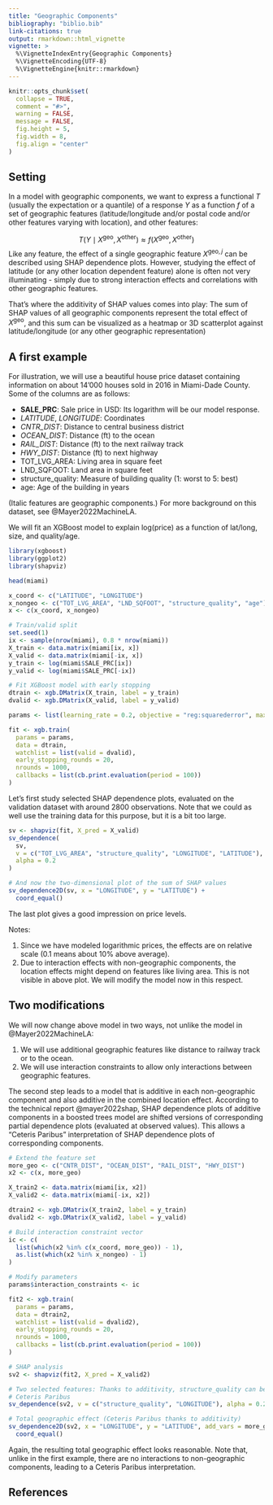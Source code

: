 ```yaml
---
title: "Geographic Components"
bibliography: "biblio.bib"
link-citations: true
output: rmarkdown::html_vignette
vignette: >
  %\VignetteIndexEntry{Geographic Components}
  %\VignetteEncoding{UTF-8}
  %\VignetteEngine{knitr::rmarkdown}
---
```


```r
knitr::opts_chunk$set(
  collapse = TRUE,
  comment = "#>",
  warning = FALSE,
  message = FALSE,
  fig.height = 5, 
  fig.width = 8,
  fig.align = "center"
)
```

## Setting

In a model with geographic components, we want to express a functional $T$ (usually the expectation or a quantile) of a response $Y$ as a function $f$ of a set of geographic features (latitude/longitude and/or postal code and/or other features varying with location), and other features:

$$
  T(Y \mid X^\textrm{geo}, X^\textrm{other}) \approx f(X^\textrm{geo}, X^\textrm{other})
$$
Like any feature, the effect of a single geographic feature $X^{\textrm{geo}, j}$ can be described using SHAP dependence plots. However, studying the effect of latitude (or any other location dependent feature) alone is often not very illuminating - simply due to strong interaction effects and correlations with other geographic features. 

That's where the additivity of SHAP values comes into play: The sum of SHAP values of all geographic components represent the total effect of $X^\textrm{geo}$, and this sum can be visualized as a heatmap or 3D scatterplot against latitude/longitude (or any other geographic representation)

## A first example

For illustration, we will use a beautiful house price dataset containing information on about 14'000 houses sold in 2016 in Miami-Dade County. Some of the columns are as follows:

- **SALE_PRC**: Sale price in USD: Its logarithm will be our model response.
- *LATITUDE*, *LONGITUDE*: Coordinates
- *CNTR_DIST*: Distance to central business district
- *OCEAN_DIST*: Distance (ft) to the ocean
- *RAIL_DIST*: Distance (ft) to the next railway track
- *HWY_DIST*: Distance (ft) to next highway
- TOT_LVG_AREA: Living area in square feet
- LND_SQFOOT: Land area in square feet
- structure_quality: Measure of building quality (1: worst to 5: best)
- age: Age of the building in years

(Italic features are geographic components.) For more background on this dataset, see @Mayer2022MachineLA.

We will fit an XGBoost model to explain log(price) as a function of lat/long, size, and quality/age. 

```r
library(xgboost)
library(ggplot2)
library(shapviz)

head(miami)

x_coord <- c("LATITUDE", "LONGITUDE")
x_nongeo <- c("TOT_LVG_AREA", "LND_SQFOOT", "structure_quality", "age")
x <- c(x_coord, x_nongeo)

# Train/valid split
set.seed(1)
ix <- sample(nrow(miami), 0.8 * nrow(miami))
X_train <- data.matrix(miami[ix, x])
X_valid <- data.matrix(miami[-ix, x])
y_train <- log(miami$SALE_PRC[ix])
y_valid <- log(miami$SALE_PRC[-ix])

# Fit XGBoost model with early stopping
dtrain <- xgb.DMatrix(X_train, label = y_train)
dvalid <- xgb.DMatrix(X_valid, label = y_valid)

params <- list(learning_rate = 0.2, objective = "reg:squarederror", max_depth = 5)

fit <- xgb.train(
  params = params, 
  data = dtrain, 
  watchlist = list(valid = dvalid), 
  early_stopping_rounds = 20,
  nrounds = 1000,
  callbacks = list(cb.print.evaluation(period = 100))
)
```

Let's first study selected SHAP dependence plots, evaluated on the validation dataset with around 2800 observations. Note that we could as well use the training data for this purpose, but it is a bit too large.

```r
sv <- shapviz(fit, X_pred = X_valid)
sv_dependence(
  sv, 
  v = c("TOT_LVG_AREA", "structure_quality", "LONGITUDE", "LATITUDE"), 
  alpha = 0.2
)

# And now the two-dimensional plot of the sum of SHAP values
sv_dependence2D(sv, x = "LONGITUDE", y = "LATITUDE") +
  coord_equal()
```

The last plot gives a good impression on price levels.

Notes:

1. Since we have modeled logarithmic prices, the effects are on relative scale (0.1 means about 10% above average).
2. Due to interaction effects with non-geographic components, the location effects might depend on features like living area. This is not visible in above plot. We will modify the model now in this respect.

## Two modifications

We will now change above model in two ways, not unlike the model in @Mayer2022MachineLA:

1. We will use additional geographic features like distance to railway track or to the ocean.
2. We will use interaction constraints to allow only interactions between geographic features.

The second step leads to a model that is additive in each non-geographic component and also additive in the combined location effect. According to the technical report @mayer2022shap, SHAP dependence plots of additive components in a boosted trees model are shifted versions of corresponding partial dependence plots (evaluated at observed values). This allows a "Ceteris Paribus" interpretation of SHAP dependence plots of corresponding components.

```r
# Extend the feature set
more_geo <- c("CNTR_DIST", "OCEAN_DIST", "RAIL_DIST", "HWY_DIST")
x2 <- c(x, more_geo)

X_train2 <- data.matrix(miami[ix, x2])
X_valid2 <- data.matrix(miami[-ix, x2])

dtrain2 <- xgb.DMatrix(X_train2, label = y_train)
dvalid2 <- xgb.DMatrix(X_valid2, label = y_valid)

# Build interaction constraint vector
ic <- c(
  list(which(x2 %in% c(x_coord, more_geo)) - 1),
  as.list(which(x2 %in% x_nongeo) - 1)
)

# Modify parameters
params$interaction_constraints <- ic

fit2 <- xgb.train(
  params = params, 
  data = dtrain2, 
  watchlist = list(valid = dvalid2), 
  early_stopping_rounds = 20,
  nrounds = 1000,
  callbacks = list(cb.print.evaluation(period = 100))
)

# SHAP analysis
sv2 <- shapviz(fit2, X_pred = X_valid2)

# Two selected features: Thanks to additivity, structure_quality can be read as 
# Ceteris Paribus
sv_dependence(sv2, v = c("structure_quality", "LONGITUDE"), alpha = 0.2)

# Total geographic effect (Ceteris Paribus thanks to additivity)
sv_dependence2D(sv2, x = "LONGITUDE", y = "LATITUDE", add_vars = more_geo) +
  coord_equal()
```

Again, the resulting total geographic effect looks reasonable. Note that, unlike in the first example, there are no interactions to non-geographic components, leading to a Ceteris Paribus interpretation.

## References
